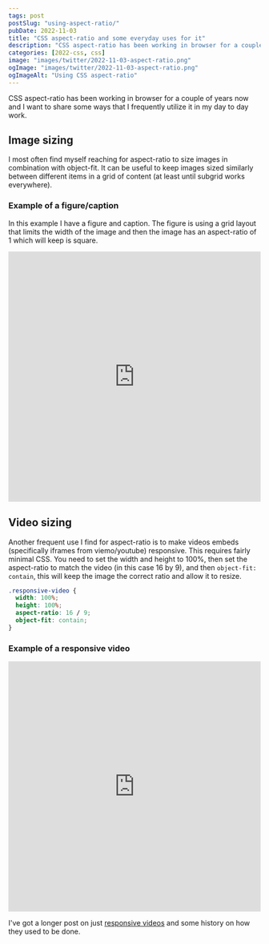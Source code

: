 ```yaml
---
tags: post
postSlug: "using-aspect-ratio/"
pubDate: 2022-11-03
title: "CSS aspect-ratio and some everyday uses for it"
description: "CSS aspect-ratio has been working in browser for a couple of years now and I want to share some ways that I frequently utilize it in my day to day work."
categories: [2022-css, css]
image: "images/twitter/2022-11-03-aspect-ratio.png"
ogImage: "images/twitter/2022-11-03-aspect-ratio.png"
ogImageAlt: "Using CSS aspect-ratio"
---
```



CSS aspect-ratio has been working in browser for a couple of years now and I want to share some ways that I frequently utilize it in my day to day work.

<CssHotness curPost="3" />

## Image sizing

I most often find myself reaching for aspect-ratio to size images in combination with object-fit. It can be useful to keep images sized similarly between different items in a grid of content (at least until subgrid works everywhere).

### Example of a figure/caption

In this example I have a figure and caption. The figure is using a grid layout that limits the width of the image and then the image has an aspect-ratio of 1 which will keep is square.

<iframe
  height="500"
  style="width: 100%;"
  scrolling="no"
  title="Aspect ratio with images"
  src="https://codepen.io/craigwfox/embed/mdKEVKL?default-tab=result&theme-id=dark"
  frameborder="no"
  loading="lazy"
  allowtransparency="true"
  allowfullscreen="true"
>
  See the Pen
  <a href="https://codepen.io/craigwfox/pen/mdKEVKL">
    Aspect ratio with images
  </a>
  by Craig Fox (<a href="https://codepen.io/craigwfox">@craigwfox</a>)
  on <a href="https://codepen.io">CodePen</a>.
</iframe>

## Video sizing

Another frequent use I find for aspect-ratio is to make videos embeds (specifically iframes from viemo/youtube) responsive. This requires fairly minimal CSS. You need to set the width and height to 100%, then set the aspect-ratio to match the video (in this case 16 by 9), and then `object-fit: contain`, this will keep the image the correct ratio and allow it to resize.

```css
.responsive-video {
  width: 100%;
  height: 100%;
  aspect-ratio: 16 / 9;
  object-fit: contain;
}
```

### Example of a responsive video

<iframe
  style="width: 100%;"
  scrolling="no"
  title="Responsive video"
  src="https://codepen.io/craigwfox/embed/qBVRXJZ?default-tab=html%2Cresult"
  loading="lazy"
  allowtransparency="true"
  allowfullscreen="true"
  height="500"
  frameborder="no"
>
  See the Pen{" "}
  <a href="https://codepen.io/craigwfox/pen/qBVRXJZ">
    Responsive video
  </a>{" "}
  by Craig Fox (<a href="https://codepen.io/craigwfox">@craigwfox</a>)
  on <a href="https://codepen.io">CodePen</a>.
</iframe>

I've got a longer post on just [responsive videos](https://craigwfox.com/posts/responsive-video-embeds/) and some history on how they used to be done.
